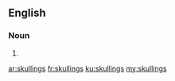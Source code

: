==English==

===Noun===
{{head|en|plural}}

# {{plural of|skulling|lang=en|nocat=1}}

[[ar:skullings]]
[[fr:skullings]]
[[ku:skullings]]
[[my:skullings]]